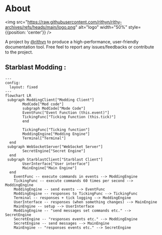 # About

<img src="https://raw.githubusercontent.com/rithyn/rithy-archives/refs/heads/main/logo.png" alt="logo" width="50%" style={{position: 'center'}} />

A project by [@rithyn](https://github.com/rithyn) to produce a high-performance, user-friendly documentation tool.
Free feel to report any issues/feedbacks or contribute to the project.



## Starblast Modding :

```mermaid
---
config:
  layout: fixed
---
flowchart LR
 subgraph ModdingClient["Modding Client"]
        ModCode["Mod code"]
        subgraph ModCode["Mode Code"]
        EventFunc["Event Function (this.event)"]
        TickingFunc["Ticking Function (this.tick)"]
        end
        
        TickingFunc["Ticking function"]
        ModdingEngine["Modding Engine"]
        Terminal["Terminal"]
  end
 subgraph WebSocketServer["WebSocket Server"]
        SecretEngine["Secret Engine"]
  end
 subgraph StarblastClient["Starblast Client"]
        UserInterface["User interface"]
        MainEngine["Main Engine"]
  end
    EventFunc -- execute commands in events --> ModdingEngine
    TickingFunc -- execute commands 60 times per second --> ModdingEngine
    ModdingEngine -- send events --> EventFunc
    ModdingEngine -- responses to TickingFunc --> TickingFunc
    Terminal -- responses + tick logging --> ModdingEngine
    UserInterface -- responses (when something changes) --> MainEngine
    MainEngine -- setup --> UserInterface
    ModdingEngine -- "send messages set commands etc." --> SecretEngine
    SecretEngine -- "responses events etc." --> ModdingEngine
    SecretEngine -- send messages --> MainEngine
    MainEngine -- "responses events etc." --> SecretEngine    
```


